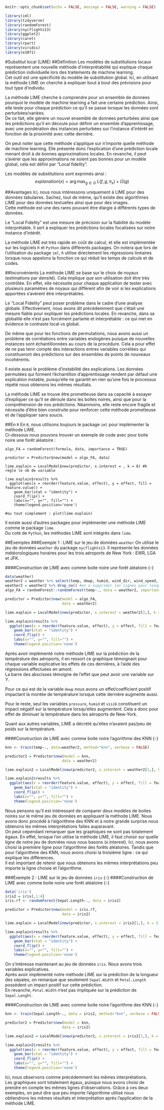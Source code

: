```r
knitr::opts_chunk$set(echo = FALSE, message = FALSE, warning = FALSE)
```

```r
library(iml)
library(tidyverse)
library(randomForest)
library(nycflights13)
library(ggplot2)
library(caret)
library(rpart)
library(viridis)
library(e1071)
```

#Substitut local (LIME)
##Définition
Les modèles de substitutions locaux représentent une nouvelle méthode d'interprétabilité qui explique chaque prédiction individuelle lors des traitements de machine learning.  
Cet outil est une spécificité du modèle de substitution global. Ici, en utilisant la méthode LIME on cherche à expliquer bout à bout des prévisions pour tout type d'individu.  
  
La méthode LIME cherche à comprendre pour un ensemble de données pourquoi le modèle de machine learning a fait une certaine prédiction. Ainsi, elle teste pour chaque prédiction ce qu'il se passe lorsque les données sont perturbées/variées.  
De ce fait, elle génère un nouvel ensemble de données perturbées ainsi que les prédictions qu'il en découle pour définir un ensemble d’apprentissage, avec une pondération des instances perturbées sur l'instance d'intérêt en fonction de la proximité avec cette dernière.  
  
On peut noter que cette méthode s'applique sur n'importe quelle méthode de machine learning. Elle présente donc l'explication d'une prédiction locale menant droit à de bonnes approximations locales. En revanche, il peut s'avérer que les approximations ne soient pas bonnes pour un modèle global, cela est défini par "Local fidelity".   
  
Les modèles de substitutions sont exprimés ainsi :
$$
explanation(x) = \arg\max_{g \in G} \ L(f,g,\pi_x) + \Omega(g)
$$ 

##Avantages
Ici, nous nous intéressons uniquement à LIME pour des données tabulaires. Sachez, tout de même, qu’il
existe des algorithmes LIME pour des données textuelles ainsi que pour des images.  
Cette méthode est une des rares pouvant être élargie à différents types de données.  
  
Le "Local Fidelity" est une mesure de précision sur la fiabilité du modèle interprétable. Il sert à expliquer les prédictions locales focalisées sur notre instance d'intérêt.  
  
La méthode LIME est très rapide en coût de calcul, et elle est implémentée sur les logiciels `R` et `Python` dans différents packages. 
On notera que lors de l'utilisation du package `iml`, `R` utilise directement les régressions linéaires lorsque nous appelons la fonction ce qui réduit les temps de calculs et de codes.  


##Inconvénients
La méthode LIME se base sur le choix de noyaux (estimations par densité). Cela implique que son utilisation doit être très contrôlée. En effet, elle nécessite pour chaque application de tester avec plusieurs paramètres de noyaux qui diffèrent afin de voir si les explications apportées s'avèrent être interprétables.  
  
Le "Local Fidelity" peut poser problème dans le cadre d'une analyse globale. Effectivement, nous avons dit précédemment que c'était une mesure fiable pour expliquer les prédictions locales. En revanche, dans sa globalité elle n'est pas forcément parlante et interprétable : ce qui met en évidence le contraste local vs global.  
  
De même que pour les fonctions de permutations, nous avons aussi un problème de corrélations entre variables endogènes puisque de nouvelles instances sont échantillonnées au cours de la procédure. Cela a pour effet de ne pas tenir compte des interactions entres variables corrélées qui constitueront des prédictions sur des ensembles de points de nouveaux incohérents.  
  
Il existe aussi le problème d'instabilité des explications. Les données permutées qui forment l'échantillon d'apprentissage rendent par défaut une explication instable, puisqu'elle ne garantit en rien qu'une fois le processus répété nous obtenons les mêmes résultats.  
  
    
La méthode LIME se trouve être prometteuse dans sa capacité à essayer d'expliquer ce qu'il se déroule dans les boîtes noires, ainsi que pour la compréhension de nos prédictions. Néanmoins, elle reste encore fragile et nécessite d'être bien construite pour renforcer cette méthode prometteuse et de l'appliquer sans soucis.  

##En `R`
En `R`, nous utilisons toujours le package `iml` pour implémenter la méthode LIME.  
Ci-dessous nous pouvons trouver un exemple de code avec pour boite noire une forêt aléatoire :   
```{}
algo_FA = randomForest(formula, data, importance = TRUE)

predictor = Predictor$new(model = algo_FA, data)

lime.explain = LocalModel$new(predictor, x.interest = , k = 8) #k règle le nb de variable

lime.explain$results %>%
  ggplot(aes(x = reorder(feature.value, effect), y = effect, fill = feature.value)) +
    geom_bar(stat = "identity") +
    coord_flip() +
    labs(x="", y="", fill="") +
    theme(legend.position='none')
    
#ou tout simplement : plot(lime.explain)
```
  
Il existe aussi d'autres packages pour implémenter une méthode LIME comme le package `lime`.  
Du coté de `Python`, les méthodes LIME sont intégrés dans `lime`.

##Exemples 
###Exemple 1 : LIME sur le jeu de données `weather` 
On utilise le jeu de données `weather` du package `nycflights13`. Il représente les données météorologiques horaires pour les trois aéroports de New York : EWR, LGA et JFK.  

####Construction de LIME avec comme boite noire une forêt aléatoire {-}   

```r
data(weather)
weather2 = weather %>% select(temp, dewp, humid, wind_dir, wind_speed, wind_gust, precip, pressure, visib)
weather2 = weather2 %>% drop_na() #on a supprimer les lignes pour lesquelles il y a des NA
algo_FA = randomForest::randomForest(temp~., data = weather2, importance = TRUE)
```

```r
predictor = Predictor$new(model = algo_FA,
                          data = weather2)

lime.explain = LocalModel$new(predictor, x.interest = weather2[3,], k = 8) #k règle le nb de variable

lime.explain$results %>%
  ggplot(aes(x = reorder(feature.value, effect), y = effect, fill = feature.value)) +
    geom_bar(stat = "identity") +
    coord_flip() +
    labs(x="", y="", fill="") +
    theme(legend.position='none')
```
  
Après avoir implémenté notre méthode LIME sur la prédiction de la température des aéroports, il en ressort ce graphique témoignant pour chaque variable explicative les effets de ces dernières, à l'aide des régressions effectuées en amont.  
La barre des abscisses témoigne de l'effet que peut avoir une variable sur $Y$.  
  
Pour ce qui est de la variable `dewp` nous avons un effet/coefficient positif impactant la montée de température lorsque cette dernière augmente aussi.  
  
Pour le reste, seul les variables `pressure`, `humid` et `visib` constituent un impact négatif sur la température lorsqu'elles augmentent. Cela a donc pour effet de diminuer la température dans les aéroports de New-York.  

Quant aux autres variables, LIME a décrété qu'elles n'avaient pas/peu de poids sur la température.  

####Construction de LIME avec comme boite noire l'agorithme des KNN {-}  

```r
knn <- train(temp~., data=weather2, method="knn", verbose = FALSE)

predictor2 = Predictor$new(model = knn,
                          data = weather2)

lime.explain2 = LocalModel$new(predictor2, x.interest = weather2[1,], k = 8) #k règle le nb de variable

lime.explain2$results %>%
  ggplot(aes(x = reorder(feature.value, effect), y = effect, fill = feature.value)) +
    geom_bar(stat = "identity") +
    coord_flip() +
    labs(x="", y="", fill="") +
    theme(legend.position='none')
```
  
Nous pensons qu'il est intéressant de comparer deux modèles de boites noires sur le même jeu de données en appliquant la méthode LIME. Nous avons donc procédé à l'algorithme des KNN et à notre grande surprise nous obtenons les mêmes interprétations faites auparavant.  
On peut cependant remarquer que les graphiques ne sont pas totalement égaux. En effet, lorsque l'on utilise la méthode LIME, il faut choisir sur quelle ligne de notre jeu de données nous nous basons (x.interest). Ici, nous avons choisi la première ligne pour l'algorithme des forêts aléatoires. Tandis que pour l'algorithme des KNN, nous avons choisi la troisième ligne : ce qui explique les différences.  
Il est important de retenir que nous obtenons les mêmes interprétations peu importe la ligne choisie et l'algorithme.  

###Exemple 2 : LIME sur le jeu de données `iris` {-}
####Construction de LIME avec comme boite noire une forêt aléatoire {-}   
```r
data('iris')
iris2 = iris[,1:4]
iris.rf <- randomForest(Sepal.Length~., data = iris2)

predictor = Predictor$new(model = iris.rf,
                          data = iris2)

lime.explain = LocalModel$new(predictor, x.interest = iris2[1,], k = 3) #k règle le nb de variable

lime.explain$results %>%
  ggplot(aes(x = reorder(feature.value, effect), y = effect, fill = feature.value)) +
    geom_bar(stat = "identity") +
    coord_flip() +
    labs(x="", y="", fill="") +
    theme(legend.position='none')
```
  
On s’intéresse maintenant au jeu de données `iris`. Nous avons trois variables explicatives.  
Après avoir implémenté notre méthode LIME sur la prédiction de la longueur des sépales, on remarque que seulement `Sepal.Width` et `Petal.Length` possèdent un impact positif sur cette prédiction.  
En revanche, `Petal.Width` n'est pas impliquée sur la prédiction de `Sepal.Lenght`.  


####Construction de LIME avec comme boite noire l'agorithme des KNN {-} 
```r
knn <- train(Sepal.Length~., data = iris2, method="knn", verbose = FALSE)

predictor2 = Predictor$new(model = knn,
                          data = iris2)

lime.explain2 = LocalModel$new(predictor2, x.interest = iris2[1,], k = 3) #k règle le nb de variable

lime.explain2$results %>%
  ggplot(aes(x = reorder(feature.value, effect), y = effect, fill = feature.value)) +
    geom_bar(stat = "identity") +
    coord_flip() +
    labs(x="", y="", fill="") +
    theme(legend.position='none')
```
  
Ici, nous observons comme précédemment les mêmes interprétations.  
Les graphiques sont totalement égaux, puisque nous avons choisi de prendre en compte les mêmes lignes d'observations.
Grâce à ces deux exemples, on peut dire que peu importe l'algorithme utilisé nous obtiendrons les mêmes résultats et interprétation après l'application de la méthode LIME.


